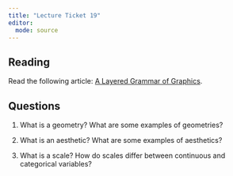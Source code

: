 ```yaml
---
title: "Lecture Ticket 19"
editor: 
  mode: source
---
```


## Reading

Read the following article: [A Layered Grammar of Graphics](https://doi.org/10.1198/jcgs.2009.07098).


## Questions

1. What is a geometry? What are some examples of geometries? 

2. What is an aesthetic? What are some examples of aesthetics? 

3. What is a scale? How do scales differ between continuous and categorical variables?





